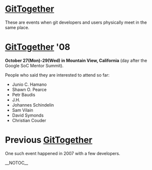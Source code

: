 = [[GitTogether]] =

These are events when git developers and users physically meet in the same place.

= [[GitTogether]] '08 =

<b>October 27(Mon)-29(Wed) in Mountain View, California</b> (day after the Google SoC Mentor Summit).

People who said they are interested to attend so far:

* Junio C. Hamano
* Shawn O. Pearce
* Petr Baudis
* J.H.
* Johannes Schindelin
* Sam Vilain
* David Symonds
* Christian Couder

= Previous [[GitTogether]] =

One such event happened in 2007 with a few developers.

__NOTOC__
